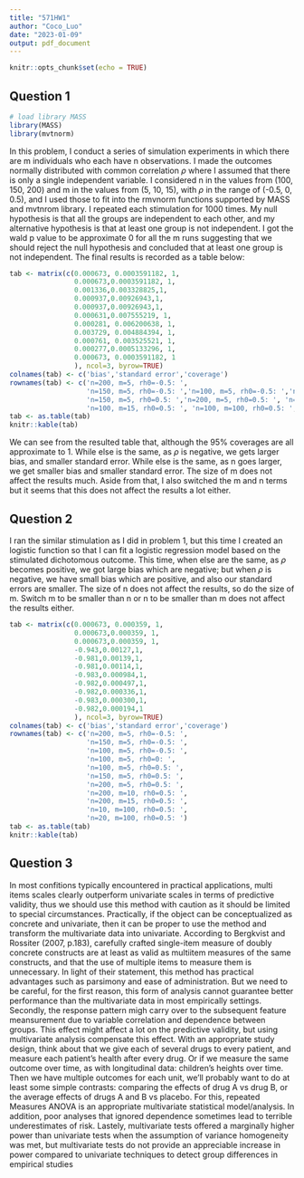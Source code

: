 ```yaml
---
title: "571HW1"
author: "Coco_Luo"
date: "2023-01-09"
output: pdf_document
---
```


```r
knitr::opts_chunk$set(echo = TRUE)
```

## Question 1

```r
# load library MASS
library(MASS)
library(mvtnorm)
```

In this problem, I conduct a series of simulation experiments in which there are m individuals who each have n observations. I made the outcomes normally distributed with common correlation $\rho$ where I assumed that there is only a single independent variable. I considered n in the values from (100, 150, 200) and m in the values from (5, 10, 15), with $\rho$ in the range of (-0.5, 0, 0.5), and I used those to fit into the rmvnorm functions supported by MASS and mvtnrom library. I repeated each stimulation for 1000 times. My null hypothesis is that all the groups are independent to each other, and my alternative hypothesis is that at least one group is not independent. I got the wald p value to be approximate 0 for all the m runs suggesting that we should reject the null hypothesis and concluded that at least one group is not independent. The final results is recorded as a table below: 

```r
tab <- matrix(c(0.000673, 0.0003591182, 1,
                0.000673,0.0003591182, 1, 
                0.001336,0.003328825,1,
                0.000937,0.00926943,1,
                0.000937,0.00926943,1,
                0.000631,0.007555219, 1,
                0.000281, 0.006200638, 1,
                0.003729, 0.004884394, 1,
                0.000761, 0.003525521, 1,
                0.000277,0.0005133296, 1,
                0.000673, 0.0003591182, 1
                ), ncol=3, byrow=TRUE)
colnames(tab) <- c('bias','standard error','coverage')
rownames(tab) <- c('n=200, m=5, rh0=-0.5: ',
                   'n=150, m=5, rh0=-0.5: ','n=100, m=5, rh0=-0.5: ','n=100, m=5, rh0=0: ', 'n=100, m=5, rh0=0.5: ',
                   'n=150, m=5, rh0=0.5: ','n=200, m=5, rh0=0.5: ', 'n=100, m=10, rh0=0.5: ',
                   'n=100, m=15, rh0=0.5: ', 'n=100, m=100, rh0=0.5: ','n=100, m=150, rh0=0.5: ')
tab <- as.table(tab)
knitr::kable(tab)
```

We can see from the resulted table that, although the 95% coverages are all approximate to 1. While else is the same, as $\rho$ is negative, we gets larger bias, and smaller standard error. While else is the same, as n goes larger, we get smaller bias and smaller standard error. The size of m does not affect the results much. Aside from that, I also switched the m and n terms but it seems that this does not affect the results a lot either.

## Question 2

I ran the similar stimulation as I did in problem 1, but this time I created an logistic function so that I can fit a logistic regression model based on the stimulated dichotomous outcome. This time, when else are the same, as $\rho$ becomes positive, we got large bias which are negative; but when $\rho$ is negative, we have small bias which are positive, and also our standard errors are smaller. The size of n does not affect the results, so do the size of m. Switch m to be smaller than n or n to be smaller than m does not affect the results either.

```r
tab <- matrix(c(0.000673, 0.000359, 1,
                0.000673,0.000359, 1, 
                0.000673,0.000359, 1,
                -0.943,0.00127,1,
                -0.981,0.00139,1,
                -0.981,0.00114,1,
                -0.983,0.000984,1,
                -0.982,0.000497,1,
                -0.982,0.000336,1,
                -0.983,0.000300,1,
                -0.982,0.000194,1
                ), ncol=3, byrow=TRUE)
colnames(tab) <- c('bias','standard error','coverage')
rownames(tab) <- c('n=200, m=5, rh0=-0.5: ',
                   'n=150, m=5, rh0=-0.5: ',
                   'n=100, m=5, rh0=-0.5: ',
                   'n=100, m=5, rh0=0: ', 
                   'n=100, m=5, rh0=0.5: ',
                   'n=150, m=5, rh0=0.5: ',
                   'n=200, m=5, rh0=0.5: ', 
                   'n=200, m=10, rh0=0.5: ',
                   'n=200, m=15, rh0=0.5: ', 
                   'n=10, m=100, rh0=0.5: ',
                   'n=20, m=100, rh0=0.5: ')
tab <- as.table(tab)
knitr::kable(tab)
```


## Question 3

In most confitions typically encountered in practical applications, multi items scales clearly outperform univariate scales in terms of predictive validity, thus we should use this method with caution as it should be limited to special circumstances. Practically, if the object can be conceptualized as concrete and univariate, then it can be proper to use the method and transform the multivariate data into univariate. According to Bergkvist and Rossiter (2007, p.183), carefully crafted single-item measure of doubly concrete constructs are at least as valid as multiitem measures of the same constructs, and that the use of multiple items to measure them is unnecessary. In light of their statement, this method has practical advantages such as parsimony and ease of administration. But we need to be careful, for the first reason, this form of analysis cannot guarantee better performance than the multivariate data in most empirically settings. Secondly, the response pattern migh carry over to the subsequent feature meansurement due to variable correlation and dependence between groups. This effect might affect a lot on the predictive validity, but using multivariate analysis compensate this effect. With an appropriate study design, think about that we give each of several drugs to every patient, and measure each patient's health after every drug. Or if we measure the same outcome over time, as with longitudinal data: children's heights over time. Then we have multiple outcomes for each unit, we'll probably want to do at least some simple contrasts: comparing the effects of drug A vs drug B, or the average effects of drugs A and B vs placebo. For this, repeated Measures ANOVA is an appropriate multivariate statistical model/analysis. In addition, poor analyses that ignored dependence sometimes lead to terrible underestimates of risk. Lastely,  multivariate tests offered a marginally higher power than univariate tests when the assumption of variance homogeneity was met, but multivariate tests do not provide an appreciable increase in power compared to univariate techniques to detect group differences in empirical studies


